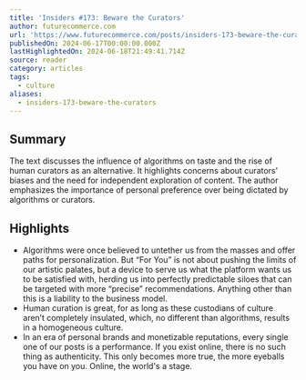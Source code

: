 ```yaml
---
title: 'Insiders #173: Beware the Curators'
author: futurecommerce.com
url: 'https://www.futurecommerce.com/posts/insiders-173-beware-the-curators'
publishedOn: 2024-06-17T00:00:00.000Z
lastHighlightedOn: 2024-06-18T21:49:41.714Z
source: reader
category: articles
tags:
  - culture
aliases:
  - insiders-173-beware-the-curators
---
```

## Summary

The text discusses the influence of algorithms on taste and the rise of human curators as an alternative. It highlights concerns about curators' biases and the need for independent exploration of content. The author emphasizes the importance of personal preference over being dictated by algorithms or curators.

## Highlights
- Algorithms were once believed to untether us from the masses and offer paths for personalization. But “For You” is not about pushing the limits of our artistic palates, but a device to serve us what the platform wants us to be satisfied with, herding us into perfectly predictable siloes that can be targeted with more “precise” recommendations. Anything other than this is a liability to the business model.
- Human curation is great, for as long as these custodians of culture aren’t completely insulated, which, no different than algorithms, results in a homogeneous culture.
- In an era of personal brands and monetizable reputations, every single one of our posts is a performance. If you exist online, there is no such thing as authenticity. This only becomes more true, the more eyeballs you have on you. Online, the world's a stage.
